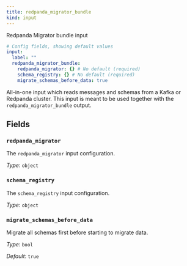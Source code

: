 ```yaml
---
title: redpanda_migrator_bundle
kind: input
---
```


Redpanda Migrator bundle input

```yml
# Config fields, showing default values
input:
  label: ""
  redpanda_migrator_bundle:
    redpanda_migrator: {} # No default (required)
    schema_registry: {} # No default (required)
    migrate_schemas_before_data: true
```

All-in-one input which reads messages and schemas from a Kafka or Redpanda cluster. This input is meant to be used
together with the `redpanda_migrator_bundle` output.


## Fields

### `redpanda_migrator`

The `redpanda_migrator` input configuration.


*Type*: `object`


### `schema_registry`

The `schema_registry` input configuration.


*Type*: `object`


### `migrate_schemas_before_data`

Migrate all schemas first before starting to migrate data.


*Type*: `bool`

*Default*: `true`


